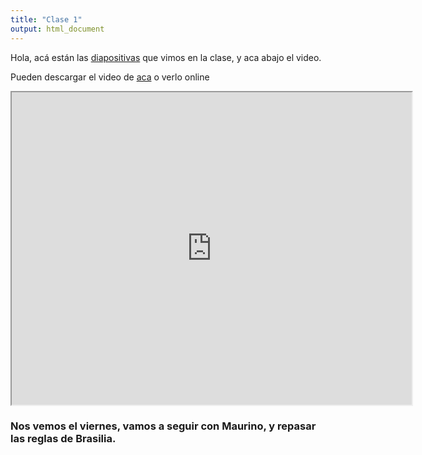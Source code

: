 ```yaml
---
title: "Clase 1"
output: html_document
---
```

Hola, acá están las [diapositivas](https://ajlcclase1.netlify.app) que vimos en la clase, y aca abajo el video.

Pueden descargar el video de [aca](https://drive.google.com/file/d/1ie5xYx909YDx38jadf5U0HxVMMQAD62l/view?usp=sharing) o verlo online

<iframe src="https://drive.google.com/file/d/1ie5xYx909YDx38jadf5U0HxVMMQAD62l/preview" width="640" height="500"></iframe>

### Nos vemos el viernes, vamos a seguir con Maurino, y repasar las reglas de Brasilia.

